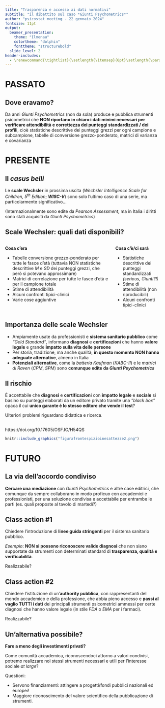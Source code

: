 ```yaml
---
title: "Trasparenza e accesso ai dati normativi"
subtitle: "il dibattito sul caso *Giunti Psychometrics*"
author: "psicostat meeting - 22 gennaio 2024"
fontsize: 11pt
output: 
  beamer_presentation:
    theme: "Ilmenau"
    colortheme: "dolphin"
    fonttheme: "structurebold"
  slide_level: 2
header-includes:
  - \renewcommand{\tightlist}{\setlength{\itemsep}{6pt}\setlength{\parskip}{0pt}}
---
```


# PASSATO

## Dove eravamo?

Da anni *Giunti Psychometrics* (non da sola) produce e pubblica strumenti psicometrici che **NON riportano in chiaro i dati minimi necessari per verificare attendibilità e correttezza dei punteggi standardizzati / dei profili**, cioè statistiche descrittive dei punteggi grezzi per ogni campione e subcampione, tabelle di conversione grezzo-ponderato, matrici di varianza e covarianza


<!-------------------------------------->
<!-------------------------------------->

# PRESENTE

## Il *casus belli*

Le **scale Wechsler** in prossima uscita (*Wechsler Intelligence Scale for Children, 5^th^ Edition*; ***WISC-V***) sono solo l'ultimo caso di una serie, ma particolarmente significativo...

\small (Internazionalmente sono edite da *Pearson Assessment*, ma in Italia i diritti sono stati acquisiti da *Giunti Psychometrics*)

## Scale Wechsler: quali dati disponibili?

::: columns
:::: column
**Cosa c'era**

- \small Tabelle conversione grezzo-ponderato per tutte le fasce d'età (tuttavia NON statistiche descrittive *M* e *SD* dei punteggi grezzi, che però si potevano approssimare)
- \small Matrici di correlazione per tutte le fasce d'età e per il campione totale
- \small Stime di attendibilità 
- \small Alcuni confronti tipici-clinici
- \small Varie cose aggiuntive

::::
:::: column
**Cosa c'è/ci sarà**

- \small Statistiche descrittive dei punteggi standardizzati *(serious, Giunti?!)*
- \small Stime di attendibilità (non riproducibili)
- \small Alcuni confronti tipici-clinici
::::
:::

## Importanza delle scale Wechsler

- Ampiamente usate da professionisti e **sistema sanitario pubblico** come *"Gold Standard"*, informano **diagnosi** e **certificazioni** che hanno **valore legale** e grande **impatto sulla vita delle persone** 
- Per storia, tradizione, ma anche qualità, **in questo momento NON hanno adeguate alternative**, almeno in Italia
- **Potenziali alternative**, come la *batteria Kaufman* (*KABC-II*) e le *matrici di Raven* (*CPM*, *SPM*) sono **comunque edite da *Giunti Psychometrics* ** 

## Il rischio

È accettabile che **diagnosi** e **certificazioni** con **impatto legale** e **sociale** si basino su punteggi elaborati da un editore privato tramite una *"black box"* opaca il cui **unico garante è lo stesso editore che vende il test**?


\small Ulteriori problemi riguardano didattica e ricerca.

## 

https://doi.org/10.17605/OSF.IO/H54QS

```r
knitr::include_graphics("figurafrontespizioinesattezze2.png")
```


<!-------------------------------------->
<!-------------------------------------->

# FUTURO

## La via dell'accordo condiviso

**Cercare una mediazione** con *Giunti Psychometrics* e altre case editrici, che comunque da sempre collaborano in modo proficuo con accademici e professionisti, per una soluzione condivisa e accettabile per entrambe le parti (es. quali proposte al tavolo di martedì?)

## Class action #1

Chiedere l'introduzione di **linee guida stringenti** per il sistema sanitario pubblico.

*Esempio*: **NON si possono riconoscere valide diagnosi** che non siano supportate da strumenti con determinati standard di **trasparenza, qualità e verificabilità**.

\small Realizzabile?

## Class action #2

Chiedere l'istituzione di un'**authority pubblica**, con rappresentanti del mondo accademico e della professione, che abbia pieno accesso e **passi al vaglio TUTTI i dati** dei principali strumenti psicometrici ammessi per certe diagnosi che hanno valore legale (in stile *FDA* o *EMA* per i farmaci).

\small Realizzabile?

## Un'alternativa possibile?

**Fare a meno degli investimenti privati?**

Come comunità accademica, riconoscendoci attorno a valori condivisi, potremo realizzare noi stessi strumenti necessari e utili per l'interesse sociale *at large*?

Questioni:

- Servono finanziamenti: attingere a progetti/fondi pubblici nazionali ed europei!
- Maggiore riconoscimento del valore scientifico della pubblicazione di strumenti.


<!-------------------------------------->

